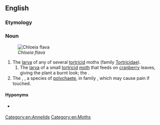 ==English==
{{wikipedia|Tortricidae}}
{{wikipedia|Amphinomidae}}
{{wikispecies|Tortricidae}}
{{wikispecies|Chloeia flava}}

===Etymology===
{{compound|fire|worm|lang=en}}

===Noun===
{{en-noun}}
[[File:Chloeia_flava.jpg|thumb|''Chloeia flava'']]

# The [[larva]] of any of several [[tortricid]] moths (family [[Tortricidae]]).
## The [[larva]] of a small [[tortricid]] [[moth]] that feeds on [[cranberry]] leaves, giving the plant a burnt look; the {{vern|cranberry worm}}.
# The {{vern|bearded fireworm}}, {{taxlink|Chloeia flava|species|noshow=1}}, a species of [[polychaete]], in family {{taxlink|Amphinomidae|family|noshow=1}}, which may cause pain if touched.

====Hyponyms====
* {{sense|family}} {{pedia|List of Tortricidae genera}}

[[Category:en:Annelids]]
[[Category:en:Moths]]